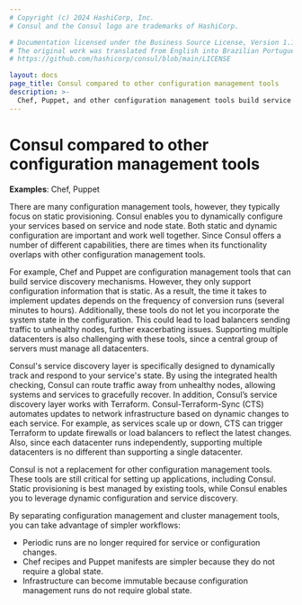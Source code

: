 ```yaml
---
# Copyright (c) 2024 HashiCorp, Inc.
# Consul and the Consul logo are trademarks of HashiCorp.

# Documentation licensed under the Business Source License, Version 1.1.
# The original work was translated from English into Brazilian Portuguese.
# https://github.com/hashicorp/consul/blob/main/LICENSE

layout: docs
page_title: Consul compared to other configuration management tools
description: >-
  Chef, Puppet, and other configuration management tools build service discovery mechanisms by querying global state and constructing configuration files on each node during a periodic convergence run.
---
```


# Consul compared to other configuration management tools

**Examples**: Chef, Puppet

There are many configuration management tools, however, they typically focus on static provisioning. Consul enables you to dynamically configure your services based on service and node state. Both static and dynamic configuration are important and work well together. Since Consul offers a number of different capabilities, there are times when its functionality overlaps with other configuration management tools.

For example, Chef and Puppet are configuration management tools that can build service discovery mechanisms. However, they only support configuration information that is static. As a result, the time it takes to implement updates depends on the frequency of conversion runs (several minutes to hours). Additionally, these tools do not let you incorporate the system state in the configuration. This could lead to load balancers sending traffic to unhealthy nodes, further exacerbating issues. Supporting multiple datacenters is also challenging with these tools, since a central group of servers must manage all datacenters.

Consul's service discovery layer is specifically designed to dynamically track and respond to your service's state. By using the integrated health checking, Consul can route traffic away from unhealthy nodes, allowing systems and services to gracefully recover. In addition, Consul’s service discovery layer works with Terraform. Consul-Terraform-Sync (CTS) automates updates to network infrastructure based on dynamic changes to each service. For example, as services scale up or down, CTS can trigger Terraform to update firewalls or load balancers to reflect the latest changes. Also, since each datacenter runs independently, supporting multiple datacenters is no different than supporting a single datacenter.

Consul is not a replacement for other configuration management tools. These tools are still critical for setting up applications, including Consul. Static provisioning is best managed by existing tools, while Consul enables you to leverage dynamic configuration and service discovery.

By separating configuration management and cluster management tools, you can take advantage of simpler workflows:
- Periodic runs are no longer required for service or configuration changes.
- Chef recipes and Puppet manifests are simpler because they do not require a global state.
- Infrastructure can become immutable because configuration management runs do not require global state.
